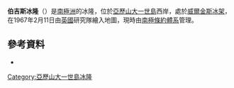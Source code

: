 {{Coord|70|23|S|73|21|W|source:GNIS|display=title}}

'''伯吉斯冰隆'''（{{lang-en|Burgess Ice Rise}}）是[[南極洲|南極洲]]的冰隆，位於[[亞歷山大一世島|亞歷山大一世島]]西岸，處於[[威爾金斯冰架|威爾金斯冰架]]，在1967年2月11日由[[英國|英國]]研究隊繪入地圖，現時由[[南極條約體系|南極條約體系]]管理。

==參考資料==
* {{usgs-gazetteer|id=2161}}

{{DEFAULTSORT:Burgess Ice Rise}}
[[Category:亞歷山大一世島冰隆|Category:亞歷山大一世島冰隆]]


{{AlexanderIsland-geo-stub}}